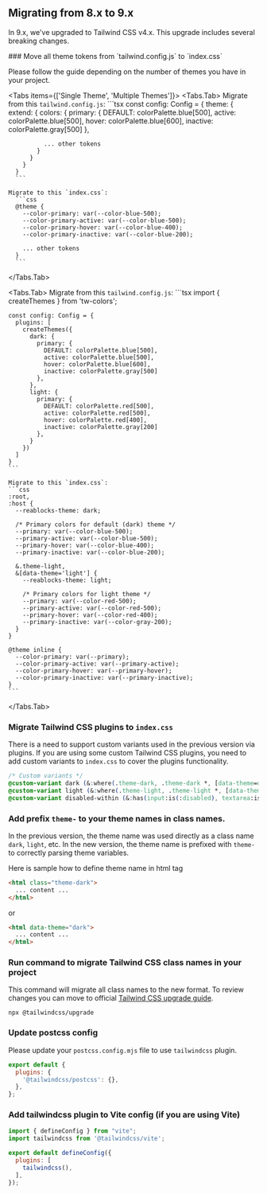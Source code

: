 
## Migrating from 8.x to 9.x
In 9.x, we've upgraded to Tailwind CSS v4.x. This upgrade includes several breaking changes.

<Steps>
### Move all theme tokens from `tailwind.config.js` to `index.css`

Please follow the guide depending on the number of themes you have in your project.

<Tabs items={['Single Theme', 'Multiple Themes']}>
  <Tabs.Tab>
    Migrate from this `tailwind.config.js`:
      ```tsx
      const config: Config = {
        theme: {
          extend: {
            colors: {
              primary: {
                DEFAULT: colorPalette.blue[500],
                active: colorPalette.blue[500],
                hover: colorPalette.blue[600],
                inactive: colorPalette.gray[500]
              },

              ... other tokens
            }    
          }
        }
      }
      ```

    Migrate to this `index.css`:
      ```css
      @theme {
        --color-primary: var(--color-blue-500);
        --color-primary-active: var(--color-blue-500);
        --color-primary-hover: var(--color-blue-400);
        --color-primary-inactive: var(--color-blue-200);
        
        ... other tokens
      }
      ```
  </Tabs.Tab>

  <Tabs.Tab>
    Migrate from this `tailwind.config.js`:
    ```tsx
    import { createThemes } from 'tw-colors';

    const config: Config = {
      plugins: [
        createThemes({
          dark: {
            primary: {
              DEFAULT: colorPalette.blue[500],
              active: colorPalette.blue[500],
              hover: colorPalette.blue[600],
              inactive: colorPalette.gray[500]
            },
          },
          light: {
            primary: {
              DEFAULT: colorPalette.red[500],
              active: colorPalette.red[500],
              hover: colorPalette.red[400],
              inactive: colorPalette.gray[200]
            },
          }
        })
      ]
    }
    ```

    Migrate to this `index.css`:
    ```css
    :root,
    :host {
      --reablocks-theme: dark;

      /* Primary colors for default (dark) theme */
      --primary: var(--color-blue-500);
      --primary-active: var(--color-blue-500);
      --primary-hover: var(--color-blue-400);
      --primary-inactive: var(--color-blue-200);

      &.theme-light,
      &[data-theme='light'] {
        --reablocks-theme: light;

        /* Primary colors for light theme */
        --primary: var(--color-red-500);
        --primary-active: var(--color-red-500);
        --primary-hover: var(--color-red-400);
        --primary-inactive: var(--color-gray-200);
      }
    }

    @theme inline {
      --color-primary: var(--primary);
      --color-primary-active: var(--primary-active);
      --color-primary-hover: var(--primary-hover);
      --color-primary-inactive: var(--primary-inactive);
    }
    ```
  </Tabs.Tab>
</Tabs>

### Migrate Tailwind CSS plugins to `index.css`

There is a need to support custom variants used in the previous version via plugins.
If you are using some custom Tailwind CSS plugins, you need to add custom variants to `index.css` to cover the plugins functionality.
```css
/* Custom variants */
@custom-variant dark (&:where(.theme-dark, .theme-dark *, [data-theme=dark], [data-theme=dark] *));
@custom-variant light (&:where(.theme-light, .theme-light *, [data-theme=light], [data-theme=light] *));
@custom-variant disabled-within (&:has(input:is(:disabled), textarea:is(:disabled), button:is(:disabled)));
```

### Add prefix `theme-` to your theme names in class names.

In the previous version, the theme name was used directly as a class name `dark`, `light`, etc.
In the new version, the theme name is prefixed with `theme-` to correctly parsing theme variables.

Here is sample how to define theme name in html tag
```html
<html class="theme-dark">
  ... content ...
</html>
```
or 
```html
<html data-theme="dark">
  ... content ...
</html>
```

### Run command to migrate Tailwind CSS class names in your project
This command will migrate all class names to the new format. To review changes you can move to official [Tailwind CSS upgrade guide](https://tailwindcss.com/docs/upgrade-guide).
```shell
npx @tailwindcss/upgrade
```
### Update postcss config
Please update your `postcss.config.mjs` file to use `tailwindcss` plugin.
```js
export default {
  plugins: {
    '@tailwindcss/postcss': {},
  },
};
```

### Add tailwindcss plugin to Vite config (if you are using Vite)
```js
import { defineConfig } from "vite";
import tailwindcss from '@tailwindcss/vite';

export default defineConfig({
  plugins: [
    tailwindcss(),
  ],
});
```

</Steps>
